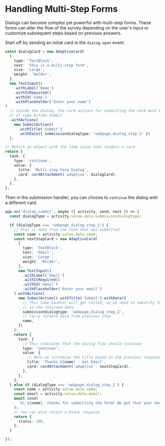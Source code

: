 # Handling Multi-Step Forms

Dialogs can become complex yet powerful with multi-step forms. These forms can alter the flow of the survey depending on the user's input or customize subsequent steps based on previous answers.

Start off by sending an initial card in the `dialog.open` event.

```ts
const dialogCard = new AdaptiveCard(
  {
    type: 'TextBlock',
    text: 'This is a multi-step form',
    size: 'Large',
    weight: 'Bolder',
  },
  new TextInput()
    .withLabel('Name')
    .withIsRequired()
    .withId('name')
    .withPlaceholder('Enter your name')
)
  // Inside the dialog, the card actions for submitting the card must be
  // of type Action.Submit
  .withActions(
    new SubmitAction()
      .withTitle('Submit')
      .withData({ submissiondialogtype: 'webpage_dialog_step_1' })
  );

// Return an object with the task value that renders a card
return {
  task: {
    type: 'continue',
    value: {
      title: 'Multi-step Form Dialog',
      card: cardAttachment('adaptive', dialogCard),
    },
  },
};
```

Then in the submission handler, you can choose to `continue` the dialog with a different card.

```ts
app.on('dialog.submit', async ({ activity, send, next }) => {
  const dialogType = activity.value.data.submissiondialogtype;

  if (dialogType === 'webpage_dialog_step_1') {
    // This is data from the form that was submitted
    const name = activity.value.data.name;
    const nextStepCard = new AdaptiveCard(
      {
        type: 'TextBlock',
        text: 'Email',
        size: 'Large',
        weight: 'Bolder',
      },
      new TextInput()
        .withLabel('Email')
        .withIsRequired()
        .withId('email')
        .withPlaceholder('Enter your email')
    ).withActions(
      new SubmitAction().withTitle('Submit').withData({
        // This same handler will get called, so we need to identify the step
        // in the returned data
        submissiondialogtype: 'webpage_dialog_step_2',
        // Carry forward data from previous step
        name,
      })
    );
    return {
      task: {
        // This indicates that the dialog flow should continue
        type: 'continue',
        value: {
          // Here we customize the title based on the previous response
          title: `Thanks ${name} - Get Email`,
          card: cardAttachment('adaptive', nextStepCard),
        },
      },
    };
  } else if (dialogType === 'webpage_dialog_step_2') {
    const name = activity.value.data.name;
    const email = activity.value.data.email;
    await send(
      `Hi ${name}, thanks for submitting the form! We got that your email is ${email}`
    );
    // You can also return a blank response
    return {
      status: 200,
    };
  }

});
```
